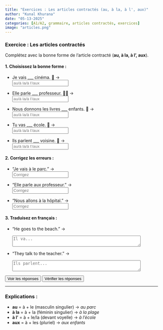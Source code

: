 ```yaml
---
title: "Exercices : Les articles contractés (au, à la, à l', aux)"  
author: "Kunal Khurana"  
date: "05-13-2025"  
categories: [A1/A2, grammaire, articles contractés, exercices]  
image: "articles.png"  
---
```



::: {.content-visible when-profile="english"}  

### Exercice : Les articles contractés  
Complétez avec la bonne forme de l'article contracté (**au, à la, à l', aux**).  

#### 1. Choisissez la bonne forme :  
- Je vais ___ cinéma. 🎥 →  
  <input type="text" placeholder="au/à la/à l'/aux" oninput="checkAnswer(this, 'au')"><span style="margin-left:10px;"></span>  

- Elle parle ___ professeur. 👩‍🏫 →  
  <input type="text" placeholder="au/à la/à l'/aux" oninput="checkAnswer(this, 'au')"><span style="margin-left:10px;"></span>  

- Nous donnons les livres ___ enfants. 🧒 →  
  <input type="text" placeholder="au/à la/à l'/aux" oninput="checkAnswer(this, 'aux')"><span style="margin-left:10px;"></span>  

- Tu vas ___ école. 🏫 →  
  <input type="text" placeholder="au/à la/à l'/aux" oninput="checkAnswer(this, 'à l\'')"><span style="margin-left:10px;"></span>  

- Ils parlent ___ voisine. 👵 →  
  <input type="text" placeholder="au/à la/à l'/aux" oninput="checkAnswer(this, 'à la')"><span style="margin-left:10px;"></span>  

#### 2. Corrigez les erreurs :  
- "Je vais à le parc." →  
  <input type="text" placeholder="Corrigez" oninput="checkAnswer(this, 'Je vais au parc')"><span style="margin-left:10px;"></span>  

- "Elle parle aux professeur." →  
  <input type="text" placeholder="Corrigez" oninput="checkAnswer(this, 'Elle parle au professeur')"><span style="margin-left:10px;"></span>  

- "Nous allons à la hôpital." →  
  <input type="text" placeholder="Corrigez" oninput="checkAnswer(this, 'Nous allons à l\'hôpital')"><span style="margin-left:10px;"></span>  

#### 3. Traduisez en français :  
- "He goes to the beach." →  
  <textarea placeholder="Il va..." rows="2" cols="50" oninput="checkTranslation(this, 'Il va à la plage.')"></textarea><span style="margin-left:10px;"></span>  

- "They talk to the teacher." →  
  <textarea placeholder="Ils parlent..." rows="2" cols="50" oninput="checkTranslation(this, 'Ils parlent au professeur.')"></textarea><span style="margin-left:10px;"></span>  

<button onclick="showAnswers()">Voir les réponses</button>  
<button onclick="checkAllAnswers()">Vérifier les réponses</button>  

<script>  
function showAnswers() {  
    document.querySelectorAll('input[type="text"]').forEach(input => {  
        const correct = input.getAttribute('oninput').match(/'([^']+)'/)[1];  
        input.value = correct;  
        const feedback = input.nextElementSibling;  
        feedback.textContent = "✓ Correct !";  
        feedback.style.color = "green";  
    });  
}  

function checkAllAnswers() {  
    document.querySelectorAll('input[type="text"]').forEach(input => {  
        const correct = input.getAttribute('oninput').match(/'([^']+)'/)[1];  
        checkAnswer(input, correct);  
    });  

    document.querySelectorAll('textarea').forEach(textarea => {  
        const correct = textarea.getAttribute('oninput').match(/'([^']+)'/)[1];  
        checkTranslation(textarea, correct);  
    });  
}  

function checkAnswer(input, correctAnswer) {  
    const feedback = input.nextElementSibling;  
    if (input.value.trim().toLowerCase() === correctAnswer.toLowerCase()) {  
        feedback.textContent = "✓ Correct !";  
        feedback.style.color = "green";  
    } else if (input.value.trim()) {  
        feedback.textContent = "✗ Essayez encore !";  
        feedback.style.color = "red";  
    }  
}  

function checkTranslation(textarea, correctAnswer) {  
    const feedback = textarea.nextElementSibling;  
    if (textarea.value.trim().toLowerCase() === correctAnswer.toLowerCase()) {  
        feedback.textContent = "✓ Correct !";  
        feedback.style.color = "green";  
    } else if (textarea.value.trim()) {  
        feedback.textContent = "✗ Essayez encore !";  
        feedback.style.color = "red";  
    }  
}  
</script>  
:::  

---  

### Explications :  
- **au** = à + le (masculin singulier) → *au parc*  
- **à la** = à + la (féminin singulier) → *à la plage*  
- **à l’** = à + le/la (devant voyelle) → *à l’école*  
- **aux** = à + les (pluriel) → *aux enfants*  

